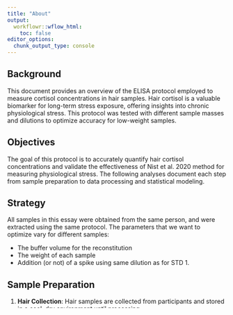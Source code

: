 ```yaml
---
title: "About"
output:
  workflowr::wflow_html:
    toc: false
editor_options:
  chunk_output_type: console
---
```

## Background
This document provides an overview of the ELISA protocol employed to measure cortisol concentrations in hair samples. Hair cortisol is a valuable biomarker for long-term stress exposure, offering insights into chronic physiological stress. This protocol was tested with different sample masses and dilutions to optimize accuracy for low-weight samples.

## Objectives
The goal of this protocol is to accurately quantify hair cortisol concentrations and validate the effectiveness of Nist et al. 2020 method for measuring physiological stress. The following analyses document each step from sample preparation to data processing and statistical modeling.

## Strategy 
All samples in this essay were obtained from the same person, and were extracted using the same protocol. The parameters that we want to optimize vary for different samples:

- The buffer volume for the reconstitution
- The weight of each sample
- Addition (or not) of a spike using same dilution as for STD 1.


## Sample Preparation
1. **Hair Collection**: Hair samples are collected from participants and stored in a cool, dry environment until processing.
2. **Sample Processing**: Each sample is washed, dried, and ground into a fine powder to ensure homogeneity.
3. **Cortisol Extraction**: Cortisol is extracted using methanol, following standard lab procedures to ensure consistent recovery.

## ELISA Protocol Summary 

The ELISA assay is run on a microplate using a cortisol-specific antibody. After incubation, absorbance readings are measured, and cortisol concentrations are calculated using a standard curve. Samples are prepared in multiple formats:

### ASSAY 3
- **Spiked Samples**: 25 µL of a known cortisol standard is added to 25 uL of sample.
- **Non-Spiked Samples**: 50 µL of unaltered sample for actual measurement.
- **Dilution**: reconstitution using 60 uL, or using 250 uL
- **Weight**: varies between 11 and 37.1 mg (mean=23.22)

### ASSAY 4
- **Spiked Samples**:
- **Non-Spiked Samples**: 
- **Dilution**:
- **Weight**: 


The output from the plate reader, as well as all the information to interpret it, are stored in this repository. We used the original output from Myassays as it provides a better fitting curve than one calculated manually.
For further details on calculations used in these analyses, refer to the links in the Home page.


